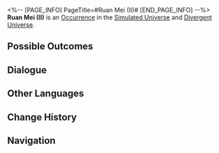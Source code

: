 <%-- [PAGE_INFO]
PageTitle=#Ruan Mei (II)#
[END_PAGE_INFO] --%>
{{Stub}}
{{Simulated Universe Event Infobox
|id            = 12901
|title         = 
|image         = Occurrence Ruan Mei 2.png
|domains_su    = Unknown
|domains_swarm = Unknown
|domains_gng   = Unknown
|domains_du    = Unknown
|domains_und   = Unknown
|requirements  = 
|prev          = 
|next          = 
|characters    = 
|factions      = 
|order         = 073
|order_du      = 046
}}
'''Ruan Mei (II)''' is an [[Divergent Universe/Occurrence|Occurrence]] in the [[Simulated Universe]] and [[Divergent Universe]].

==Possible Outcomes==
{{Possible Outcomes
|choice_1 = You are... Ruan Mei?
|result_1 = Obtain 10 Component(s) in possession and 10 random Curio(s).
|path_1   = Ruan Mei
|modes_1  = und

|choice_2 = You are... Ruan Mei?
|result_2 = Enhance all Blessings. Gain 10 random Curio(s) and 10 cheat chance(s).
|path_2   = Ruan Mei
|modes_2  = gng,swarm

|choice_3 = You are... Ruan Mei?
|result_3 = Enhance all Blessings. Gain 10 random Curio(s).
|path_3   = Ruan Mei
|modes_3  = du,su

|choice_4 = Worship Aeons.
|result_4 = Enhance all Blessings.
|modes_4  = du,gng,su,swarm

|choice_5 = Steal some goodies from Herta.
|result_5 = Obtain 10 random Curio(s).

|choice_6 = More opportunities to cheat against Stephen.
|result_6 = Obtain 10 cheat chance(s).
|modes_6  = gng,swarm

|choice_7 = Trace the nature of things.
|result_7 = Obtain 10 Component(s) in possession.
|modes_7  = und
}}
<!--
==Gameplay Notes==
* 
-->
==Dialogue==
{{Dialogue Start}}
:{{tx}}
{{Dialogue End}}

==Other Languages==
{{Other Languages
|en   = Ruan Mei (II)
|zhs  = 阮•梅（其二）
|zht  = 阮•梅（其二）
|ja   = ルアン・メェイ（2）
|ko   = 완•매 (2)
|es   = Ruan Mei II
|fr   = Ruan Mei (II)
|ru   = Жуань Мэй II
|th   = Ruan Mei (2)
|vi   = Ruan Mei 2
|de   = Ruan Mei (Teil 2)
|id   = Ruan Mei (2)
|pt   = Ruan Mei (II)
}}

==Change History==
{{Change History|null}}

==Navigation==
{{Occurrence Navbox}}